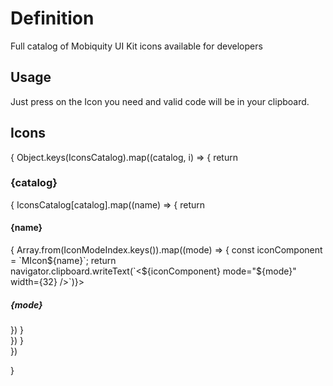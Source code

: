 

<Meta title="Design System/Icons" />

# Definition

Full catalog of Mobiquity UI Kit icons available for developers

## Usage

Just press on the Icon you need and valid code will be in your clipboard.

## Icons

{
Object.keys(IconsCatalog).map((catalog, i) => {
return <div className="catalog" key={catalog}>

<h3>{catalog}</h3>
<div className="list-of-items">
{
IconsCatalog[catalog].map((name) => {
return <div className="name" key={name}>
<h4>{name}</h4>
<div>
{
Array.from(IconModeIndex.keys()).map((mode) => {
const iconComponent = `MIcon${name}`;
return <div className="mode" key={iconComponent + mode} onClick={() => navigator.clipboard.writeText(`<${iconComponent} mode="${mode}" width={32} />`)}>
<MIconLoader name={iconComponent} mode={mode} width={32} />
<h5>{mode}</h5>
<div className="copy">
<MIconCopy mode="regular" width={16} />
</div>
</div>
})
}
</div>
</div>
})
}
</div>
</div>
})

}
